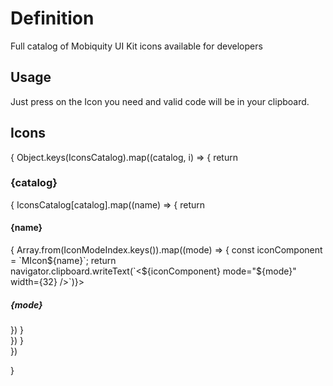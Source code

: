 

<Meta title="Design System/Icons" />

# Definition

Full catalog of Mobiquity UI Kit icons available for developers

## Usage

Just press on the Icon you need and valid code will be in your clipboard.

## Icons

{
Object.keys(IconsCatalog).map((catalog, i) => {
return <div className="catalog" key={catalog}>

<h3>{catalog}</h3>
<div className="list-of-items">
{
IconsCatalog[catalog].map((name) => {
return <div className="name" key={name}>
<h4>{name}</h4>
<div>
{
Array.from(IconModeIndex.keys()).map((mode) => {
const iconComponent = `MIcon${name}`;
return <div className="mode" key={iconComponent + mode} onClick={() => navigator.clipboard.writeText(`<${iconComponent} mode="${mode}" width={32} />`)}>
<MIconLoader name={iconComponent} mode={mode} width={32} />
<h5>{mode}</h5>
<div className="copy">
<MIconCopy mode="regular" width={16} />
</div>
</div>
})
}
</div>
</div>
})
}
</div>
</div>
})

}
